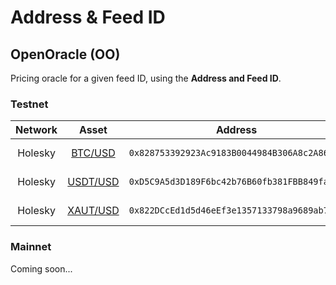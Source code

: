 # Address & Feed ID

## OpenOracle (OO)
Pricing oracle for a given feed ID, using the **Address and Feed ID**.

### Testnet
|    Network  |    Asset    |                   Address                        |  FeedID  |    Time    |  Impact  |
| :---------: | :---------: | :----------------------------------------------: | :------: | :--------: | :------: |
|   Holesky   |     [BTC/USD](https://www.coingecko.com/en/coins/bitcoin) |     `0x828753392923Ac9183B0044984B306A8c2A86E11` |      `0` | ~ 1 minute |    0.03% |
|   Holesky   |    [USDT/USD](https://www.coingecko.com/en/coins/tether) |     `0xD5C9A5d3D189F6bc42b76B60fb381FBB849fa8DF` |      `1` | ~ 1 minute |    0.03% |
|   Holesky   |    [XAUT/USD](https://www.coingecko.com/en/coins/tether-gold) |     `0x822DCcEd1d5d46eEf3e1357133798a9689ab7243` |      `2` | ~ 1 minute |    0.03% |


### Mainnet
Coming soon...